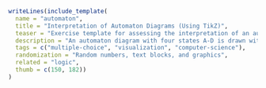 ```r
writeLines(include_template(
  name = "automaton",
  title = "Interpretation of Automaton Diagrams (Using TikZ)",
  teaser = "Exercise template for assessing the interpretation of an automaton diagram (drawn with TikZ) based on randomly generated input sequences.",
  description = "An automaton diagram with four states A-D is drawn with TikZ and is to be interpreted, where A is always the initial state and one state is randomly picked as the accepting state. Five binary 0/1 input sequences acceptance have to be assessed with approximately a quarter of all sequences being accepted. Depending on the exams2xyz() interface the TikZ graphic can be rendered in PNG, SVG, or directly by LaTeX.",
  tags = c("multiple-choice", "visualization", "computer-science"),
  randomization = "Random numbers, text blocks, and graphics",
  related = "logic",
  thumb = c(150, 182))
)
```
